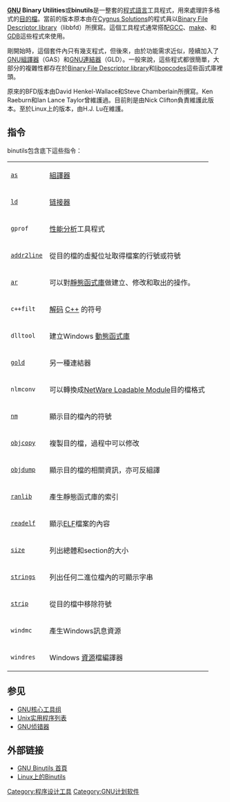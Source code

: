 {{unreferenced|time=2019-07-02T01:06:25+00:00}}
{{noteTA
|G1=IT
|G2=FL
}}
{{Infobox Software
| name                  = GNU Binutils
| screenshot            =
| caption               =
| developer             = [[GNU計劃|GNU計劃]]
| latest_release_version = {{LSR/wikidata}}
| operating_system      = [[跨平台|跨平台]]
| genre                 = [[软件开发工具|软件开发工具]]
| license               = [[GNU通用公共许可证|GNU通用公共许可证]]
| website               = {{URL|https://www.gnu.org/software/binutils/}}
}}

'''[[GNU|GNU]] Binary Utilities'''或'''binutils'''是一整套的[[程式語言|程式語言]]工具程式，用來處理許多格式的[[目的檔|目的檔]]。當前的版本原本由在[[Cygnus_Solutions|Cygnus Solutions]]的程式員以[[Binary_File_Descriptor_library|Binary File Descriptor library]]（libbfd）所撰寫。這個工具程式通常搭配[[GCC|GCC]]、[[make|make]]、和[[GNU_Debugger|GDB]]這些程式來使用。

剛開始時，這個套件內只有幾支程式，但後來，由於功能需求近似，陸續加入了[[GNU組譯器|GNU組譯器]]（GAS）和[[GNU連結器|GNU連結器]]（GLD）。一般來說，這些程式都很簡單，大部分的複雜性都存在於[[Binary_File_Descriptor_library|Binary File Descriptor library]]和[[libopcodes|libopcodes]]這些函式庫裡頭。

原來的BFD版本由David Henkel-Wallace和Steve Chamberlain所撰寫。Ken Raeburn和Ian Lance Taylor曾維護過。目前則是由Nick Clifton負責維護此版本。至於Linux上的版本，由H.J. Lu在維護。

== 指令 ==

binutils包含底下這些指令：

{| class="wikitable"
|-
|<code>[[GNU_Assembler|as]]</code>      || [[組譯器|組譯器]]
|-
|<code>[[GNU_linker|ld]]</code>         || [[链接器|链接器]]
|-
|<code>gprof</code>                     || [[性能分析|性能分析]]工具程式
|-
|<code>[[addr2line|addr2line]]</code>             || 從目的檔的虛擬位址取得檔案的行號或符號
|-
|<code>[[ar_(Unix)|ar]]</code>          || 可以對[[archive_file|靜態函式庫]]做建立、修改和取出的操作。
|-
|<code>c++filt</code>                   || [[name_mangling#Name_mangling_in_C++|解码]] [[C++|C++]] 的符号
|-
|<code>dlltool</code>                   || 建立Windows [[動態函式庫|動態函式庫]]
|-
|<code>[[gold_(linker)|gold]]</code>    || 另一種連結器
|-
|<code>nlmconv</code>                   || 可以轉換成[[NetWare_Loadable_Module|NetWare Loadable Module]]目的檔格式
|-
|<code>[[nm_(Unix)|nm]]</code>          || 顯示目的檔內的符號
|-
|<code>[[objcopy|objcopy]]</code>               || 複製目的檔，過程中可以修改
|-
|<code>[[objdump|objdump]]</code>               || 顯示目的檔的相關資訊，亦可反組譯
|-
|<code>[[ranlib|ranlib]]</code>                || 產生靜態函式庫的索引
|-
|<code>[[readelf|readelf]]</code>               || 顯示[[可執行與可鏈接格式|ELF]]檔案的內容
|-
|<code>[[size_(Unix)|size]]</code>      || 列出總體和section的大小
|-
|<code>[[strings_(Unix)|strings]]</code> || 列出任何二進位檔內的可顯示字串
|-
|<code>[[strip_(Unix)|strip]]</code>    || 從目的檔中移除符號
|-
|<code>windmc</code>                    || 產生Windows訊息資源
|-
|<code>windres</code>                   || Windows [[資源_(Windows)|資源]]檔編譯器
|}

==参见==
{{portal|自由軟體}}
* [[GNU核心工具组|GNU核心工具组]]
* [[Unix实用程序列表|Unix实用程序列表]]
* [[GNU侦错器|GNU侦错器]]

==外部链接==
* [http://www.gnu.org/software/binutils/ GNU Binutils 首頁]{{Wayback|url=http://www.gnu.org/software/binutils/ |date=20090327093627 }}
* [http://www.kernel.org/pub/linux/devel/binutils/ Linux上的Binutils]{{Wayback|url=http://www.kernel.org/pub/linux/devel/binutils/ |date=20090302163859 }}

{{GNU}}
{{DEFAULTSORT:Binutils}}
{{Executables}}
{{Unix commands}}


[[Category:程序设计工具|Category:程序设计工具]]
[[Category:GNU计划软件|Category:GNU计划软件]]